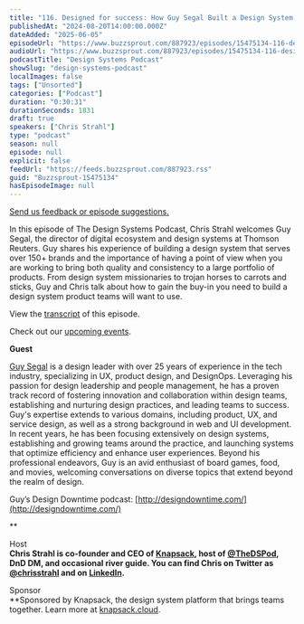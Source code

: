 ```yaml
---
title: "116. Designed for success: How Guy Segal Built a Design System that Product Teams Want to Use."
publishedAt: "2024-08-20T14:00:00.000Z"
dateAdded: "2025-06-05"
episodeUrl: "https://www.buzzsprout.com/887923/episodes/15475134-116-designed-for-success-how-guy-segal-built-a-design-system-that-product-teams-want-to-use.mp3"
audioUrl: "https://www.buzzsprout.com/887923/episodes/15475134-116-designed-for-success-how-guy-segal-built-a-design-system-that-product-teams-want-to-use.mp3"
podcastTitle: "Design Systems Podcast"
showSlug: "design-systems-podcast"
localImages: false
tags: ["Unsorted"]
categories: ["Podcast"]
duration: "0:30:31"
durationSeconds: 1831
draft: true
speakers: ["Chris Strahl"]
type: "podcast"
season: null
episode: null
explicit: false
feedUrl: "https://feeds.buzzsprout.com/887923.rss"
guid: "Buzzsprout-15475134"
hasEpisodeImage: null
---
```

[Send us feedback or episode suggestions.](https://www.buzzsprout.com/twilio/text_messages/887923/open_sms)

In this episode of The Design Systems Podcast, Chris Strahl welcomes Guy Segal, the director of digital ecosystem and design systems at Thomson Reuters. Guy shares his experience of building a design system that serves over 150+ brands and the importance of having a point of view when you are working to bring both quality and consistency to a large portfolio of products. From design system missionaries to trojan horses to carrots and sticks, Guy and Chris talk about how to gain the buy-in you need to build a design system product teams will want to use.

View the [transcript](https://docs.google.com/document/d/1v3BLAmWkkMdhJQK3syrBcS6CU_tqsgyouAJDItJgRd4/edit?usp=sharing) of this episode.

Check out our [upcoming events](https://www.knapsack.cloud/events).  

**Guest**

[Guy Segal](https://www.linkedin.com/in/guysegal/) is a design leader with over 25 years of experience in the tech industry, specializing in UX, product design, and DesignOps. Leveraging his passion for design leadership and people management, he has a proven track record of fostering innovation and collaboration within design teams, establishing and nurturing design practices, and leading teams to success. Guy's expertise extends to various domains, including product, UX, and service design, as well as a strong background in web and UI development. In recent years, he has been focusing extensively on design systems, establishing and growing teams around the practice, and launching systems that optimize efficiency and enhance user experiences. Beyond his professional endeavors, Guy is an avid enthusiast of board games, food, and movies, welcoming conversations on diverse topics that extend beyond the realm of design.

Guy’s Design Downtime podcast: [http://designdowntime.com/](http://designdowntime.com/)

**  
  
Host  
**Chris Strahl is co-founder and CEO of [Knapsack](https://www.knapsack.cloud/), host of [@TheDSPod](https://twitter.com/thedspod), DnD DM, and occasional river guide. You can find Chris on Twitter as [@chrisstrahl](https://twitter.com/chrisstrahl) and on [LinkedIn](https://www.linkedin.com/in/chrisstrahl/).**  
  
Sponsor  
**Sponsored by Knapsack, the design system platform that brings teams together. Learn more at [knapsack.cloud](https://www.knapsack.cloud/?utm_source=podcast).
